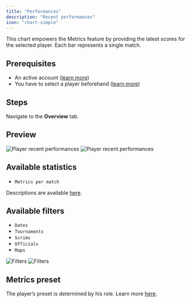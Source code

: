 ```yaml
---
title: "Performances"
description: "Recent performances"
icon: "chart-simple"
---
```


This chart empowers the Metrics feature by providing the latest scores for the selected player.
Each bar represents a single match.

## Prerequisites

- An active account ([learn more](/get-started/setup))
- You have to select a player beforehand ([learn more](/core/player/root))

## Steps

Navigate to the **Overview** tab.

## Preview

<Frame>
    <img
        className="block dark:hidden"
        src="./images/performances/component.png"
        alt="Player recent performances"
    />
    <img
        className="hidden dark:block"
        src="./images/performances/component.png"
        alt="Player recent performances"
    />
</Frame>

## Available statistics

- `Metrics per match`

Descriptions are available [here](/core/statistics-meaning).

## Available filters

- `Dates`
- `Tournaments`
- `Scrims`
- `Officials`
- `Maps`

<Frame>
    <img
        className="block dark:hidden"
        src="./images/performances/filters.png"
        alt="Filters"
    />
    <img
        className="hidden dark:block"
        src="./images/performances/filters.png"
        alt="Filters"
    />
</Frame>

## Metrics preset

The player’s preset is determined by his role.
Learn more [here](/core/metrics).
